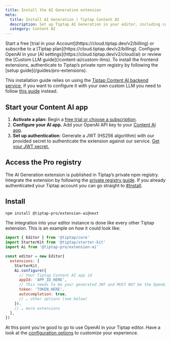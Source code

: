 ```yaml
---
title: Install the AI Generation extension
meta:
  title: Install AI Generation | Tiptap Content AI
  description: Set up Tiptap AI Generation in your editor, including configuring OpenAI keys and JWT authentication. More in the docs!
  category: Content AI
---
```


<Requirements>
    <RequirementItem label="1. Activate trial or subscribe">
        Start a free [trial in your Account](https://cloud.tiptap.dev/v2/billing) or subscribe to a [Tiptap plan](https://cloud.tiptap.dev/v2/billing).
    </RequirementItem>
    <RequirementItem label="2. Integrate an AI provider">
        Configure OpenAI in your [AI settings](https://cloud.tiptap.dev/v2/cloud/ai) or review the [Custom LLM guide](/content-ai/custom-llms).
    </RequirementItem>
    <RequirementItem label="3. Install from private registry">
        To install the frontend extensions, authenticate to Tiptap’s private npm registry by following the [setup guide](/guides/pro-extensions).
    </RequirementItem>
</Requirements>

This installation guide relies on using the [Tiptap Content AI backend service](https://cloud.tiptap.dev/v2/cloud/ai), if you want to configure it with your own custom LLM you need to follow [this guide](/content-ai/capabilities/generation/custom-llms) instead.

## Start your Content AI app
1. **Activate a plan:** Begin a [free trial or choose a subscription](https://cloud.tiptap.dev/v2/billing).
2. **Configure your AI app.** Add your OpenAI API key to your [Content AI app](https://cloud.tiptap.dev/v2/cloud/ai).
3. **Set up authentication**: Generate a JWT (HS256 algorithm) with our provided secret to authenticate the extension against our service. [Get your JWT secret.](https://cloud.tiptap.dev/v2/cloud/ai)

## Access the Pro registry
The AI Generation extension is published in Tiptap’s private npm registry. Integrate the extension by following the [private registry guide](/guides/pro-extensions). If you already authenticated your Tiptap account you can go straight to [#Install](#install).

## Install

```bash
npm install @tiptap-pro/extension-ai@next
```

The integration into your editor instance is done like every other Tiptap extension. This is an example on how it could look like:

```js
import { Editor } from '@tiptap/core'
import StarterKit from '@tiptap/starter-kit'
import Ai from '@tiptap-pro/extension-ai'

const editor = new Editor{
  extensions: [
    StarterKit,
    Ai.configure({
      // Your Tiptap Content AI app id
      appId: 'APP_ID_HERE',
      // This needs to be your generated JWT and MUST NOT be the OpenAI API key!
      token: 'TOKEN_HERE',
      autocompletion: true,
      // … other options (see below)
    }),
    // … more extensions
  ],
})
```

At this point you're good to go to use OpenAI in your Tiptap editor. Have a look at the [configuration options](/content-ai/capabilities/generation/configure) to customize your experience.
